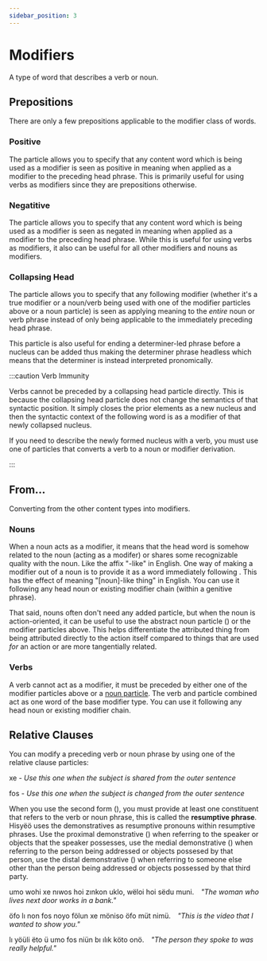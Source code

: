 ```yaml
---
sidebar_position: 3
---
```



# Modifiers

A type of word that describes a verb or noun.

## Prepositions

There are only a few prepositions applicable to the modifier class of words.

### Positive

The <HisyeoWord is="in"/> particle allows you to specify that any content word
which is being used as a modifier is seen as positive in meaning when applied as
a modifier to the preceding head phrase. This is primarily useful for using
verbs as modifiers since they are prepositions otherwise.

### Negatitive

The <HisyeoWord is="dës"/> particle allows you to specify that any content word
which is being used as a modifier is seen as negated in meaning when applied as
a modifier to the preceding head phrase. While this is useful for using verbs as
modifiers, it also can be useful for all other modifiers and nouns as
modifiers.

### Collapsing Head

The <HisyeoWord is="et"/> particle allows you to specify that any following
modifier (whether it's a true modifier or a noun/verb being used with one of
the modifier particles above or a noun particle) is seen as applying meaning to
the *entire* noun or verb phrase instead of only being applicable to the
immediately preceding head phrase.

This particle is also useful for ending a determiner-led phrase before a nucleus
can be added thus making the determiner phrase headless which means that the
determiner is instead interpreted pronomically. 

:::caution Verb Immunity

Verbs cannot be preceded by a collapsing head particle directly. This is because
the collapsing head particle does not change the semantics of that syntactic
position. It simply closes the prior elements as a new nucleus and then the
syntactic context of the following word is as a modifier of that newly collapsed
nucleus.

If you need to describe the newly formed nucleus with a verb, you must use one
of particles that converts a verb to a noun or modifier derivation.

:::


## From...

Converting from the other content types into modifiers.

### Nouns

When a noun acts as a modifier, it means that the head word is somehow related
to the noun (acting as a modifer) or shares some recognizable quality with the
noun. Like the affix "-like" in English. One way of making a modifier out of a
noun is to provide it as a word immediately following <HisyeoWord is="fın"/>.
This has the effect of meaning "[noun]-like thing" in English. You can use it
following any head noun or existing modifier chain (within a genitive phrase).

That said, nouns often don't need any added particle, but when the noun is
action-oriented, it can be useful to use the abstract noun particle (<HisyeoWord is="kon"/>) or
the modifier particles above. This helps differentiate the attributed thing from
being attributed directly to the action itself compared to things that are used
*for* an action or are more tangentially related.


### Verbs

A verb cannot act as a modifier, it must be preceded by either one of the
modifier particles above or a [noun particle](nouns#verbs). The verb and particle combined act
as one word of the base modifier type. You can use it following any head noun or
existing modifier chain.


## Relative Clauses

You can modify a preceding verb or noun phrase by using one of the relative
clause particles:
<HisyeoTabs>
    <p>xe - <em>Use this one when the subject is shared from the outer sentence</em></p>
    <p>fos - <em>Use this one when the subject is changed from the outer sentence</em></p>
</HisyeoTabs>

When you use the second form (<HisyeoWord is="fos"/>), you must provide at least
one constituent that refers to the verb or noun phrase, this is called the
**resumptive phrase**. Hisyëö uses the demonstratives as resumptive pronouns
within resumptive phrases. Use the proximal demonstrative
(<HisyeoWord is="öfo"/>) when referring to the speaker or objects that the
speaker possesses, use the medial demonstrative (<HisyeoWord is="ulyö"/>)
when referring to the person being addressed or objects possesed by that person,
use the distal demonstrative (<HisyeoWord is="onö"/>) when referring to someone
else other than the person being addressed or objects possessed by that third
party.

<HisyeoTabs>
    <p>umo wohi xe nıwos hoi zınkon uklo, wëloi hoi sëdu muni.&emsp;<em>"The woman who lives next door works in a bank."</em></p>
    <p>öfo lı non fos noyo fölun xe möniso öfo müt nimü.&emsp;<em>"This is the video that I wanted to show you."</em></p>
    <p>lı yöüli ëto ü umo fos niün bı ılık köto onö.&emsp;<em>"The person they spoke to was really helpful."</em></p>
</HisyeoTabs>

<HisyeoTooltip/>